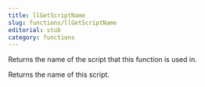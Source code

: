 ```yaml
---
title: llGetScriptName
slug: functions/llGetScriptName
editorial: stub
category: functions
---
```


<LSLFunction
	name="llGetScriptName"
	returnType="string"
/>

Returns the name of the script that this function is used in.

Returns the name of this script.
